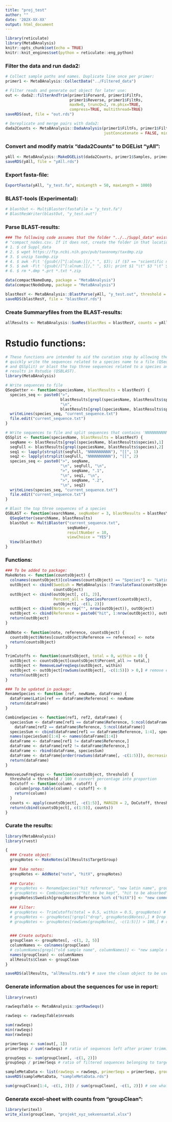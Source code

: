 ```yaml
---
title: "proj_test"
author: ""
date: '202X-XX-XX'
output: html_document
---
```


```r
library(reticulate)
library(MetaBAnalysis)
knitr::opts_chunk$set(echo = TRUE)
knitr::knit_engines$set(python = reticulate::eng_python)
```

### Filter the data and run dada2:
```r
# Collect sample paths and names. Duplicate line once per primer:
primer1 <- MetaBAnalysis::CollectData("../Filtered_data")

# Filter reads and generate out object for later use:
out <- dada2::filterAndTrim(primer1$Forward, primer1$FiltFs, 
                            primer1$Reverse, primer1$FiltRs,
                            maxN=0, truncQ=2, rm.phix=TRUE,
                            compress=TRUE, multithread=TRUE)
saveRDS(out, file = "out.rds")

# Dereplicate and merge pairs with dada2:
dada2Counts <- MetaBAnalysis::DadaAnalysis(primer1$FiltFs, primer1$FiltRs, 
                                           justConcatenate = FALSE, minOverlap = 5)
```

### Convert and modify  matrix "dada2Counts" to DGEList "yAll":
```r
yAll <- MetaBAnalysis::MakeDGEList(dada2Counts, primer1$Samples, primer1$ForwardC)
saveRDS(yAll, file = "yAll.rds")
```

### Export fasta-file:
```r
ExportFasta(yAll, "y_test.fa", minLength = 50, maxLength = 1000)
```

### BLAST-tools (Experimental):
```r
# blastOut <- MultiBlaster(fastaFile = "y_test.fa")
# BlastResWriter(blastOut, "y_test.out")
```

### Parse BLAST-results:
```r
### The following code assumes that the folder "../../Suppl_data" exists and contains the files "compact_names.csv" and
# "compact_nodes.csv. If it does not, create the folder in that location and perform the following:
# 1. $ cd Suppl_data
# 2. $ wget https://ftp.ncbi.nih.gov/pub/taxonomy/taxdmp.zip
# 3. $ unzip taxdmp.zip
# 4. $ awk -F\t '{gsub(/[^[:alnum:]]/," ", $3); if ($7 == "scientific name") {print $1 "\t" $3}}' names.dmp > compact_names.csv
# 5. $ awk -F\t '{gsub(/[^[:alnum:]]/," ", $3); print $1 "\t" $3 "\t" $5}' nodes.dmp > compact_nodes.csv
# 6. $ rm *.dmp *.prt *.txt *.zip

data(compactNameDump, package = "MetaBAnalysis")
data(compactNodeDump, package = "MetaBAnalysis")

blastResY <- MetaBAnalysis::BlastParse(yAll, "y_test.out", threshold = 90)
saveRDS(blastResY, file = "blastResY.rds")
```

### Create Summaryfiles from the BLAST-results:
```r
allResults <- MetaBAnalysis::SumRes(blastRes = blastResY, counts = yAll$counts, taxGroup = "Fish") # Summarize a list of result objects
```

# Rstudio functions:
```r
# These functions are intended to aid the curation step by allowing the user to
# quickly write the sequences related to a species name to a file (QSeqGetter
# and QSSplit) or blast the top three sequences related to a species and View the
# results in Rstudio (QSBLAST).
library(MetaBAnalysis)

# Write sequences to file
QSeqGetter <- function(speciesName, blastResults = blastResY) {
  species_seq <- paste0(">",
                        blastResults[grepl(speciesName, blastResults$species),1],
                        "\n",
                        blastResults[grepl(speciesName, blastResults$species),2])
  writeLines(species_seq, "current_sequence.txt")
  file.edit("current_sequence.txt")
}

# Write sequences to file and split sequences that contains 'NNNNNNNNNN'
QSSplit <- function(speciesName, blastResults = blastResY) {
  seqName <- blastResults[grepl(speciesName, blastResults$species),1]
  seqFull <- blastResults[grepl(speciesName, blastResults$species),2]
  seq1 <- lapply(strsplit(seqFull, "NNNNNNNNNN"), "[[", 1)
  seq2 <- lapply(strsplit(seqFull, "NNNNNNNNNN"), "[[", 2)
  species_seq <- paste0(">", seqName,
                        "\n", seqFull, "\n",
                        ">", seqName, ".1",
                        "\n", seq1, "\n",
                        ">", seqName, ".2",
                        "\n", seq2)
  writeLines(species_seq, "current_sequence.txt")
  file.edit("current_sequence.txt")
}

# Blast the top three sequences of a species
QSBLAST <- function(searchName, seqNumber = 3, blastResults = blastResY) {
  QSeqGetter(searchName, blastResults)
  blastOut <- MultiBlaster("current_sequence.txt",
                           seqNumber,
                           resultNumber = 10,
                           viewChoice = "YES")
  View(blastOut)
}
```

### Functions:
```r
### To be added to package:
MakeNotes <- function(countsObject) {
  colnames(countsObject)[colnames(countsObject) == "Species"] <- "Latin"
  outObject <- cbind(Swedish = MetaBAnalysis::TranslateTaxa(countsObject$Latin),
                     countsObject)
  outObject <- cbind(outObject[, c(1, 2)],
                     Percent_all = SpeciesPercent(countsObject),
                     outObject[, -c(1, 2)])
  outObject <- cbind(Notes = rep("", nrow(outObject)), outObject)
  outObject <- cbind(Reference = paste0("hit", 1:nrow(outObject)), outObject)
  return(outObject)
}
  
AddNote <- function(note, reference, countsObject) {
  countsObject$Notes[countsObject$Reference == reference] <- note
  return(countsObject)
}

TrimCutoffs <- function(countsObject, total = 0, within = 0) {
  outObject <- countsObject[countsObject$Percent_all >= total,]
  outObject <- RemoveLowFreqSeqs(outObject, within)
  outObject <- outObject[rowSums(outObject[, -c(1:5)]) > 0,] # remove empty rows
  return(outObject)
}

### To be updated in package:
RenameSpecies <- function (ref, newName, dataFrame) {
  dataFrame$Latin[ref == dataFrame$Reference] <- newName
  return(dataFrame)
}

CombineSpecies <- function(ref1, ref2, dataFrame) {
  speciesSum <- dataFrame[ref1 == dataFrame$Reference, 5:ncol(dataFrame)] +
    dataFrame[ref2 == dataFrame$Reference, 5:ncol(dataFrame)]
  speciesSum <- cbind(dataFrame[ref1 == dataFrame$Reference, 1:4], speciesSum)
  names(speciesSum)[1:4] <- names(dataFrame[1:4])
  dataFrame <- dataFrame[ref1 != dataFrame$Reference,]
  dataFrame <- dataFrame[ref2 != dataFrame$Reference,]
  dataFrame <- rbind(dataFrame, speciesSum)
  dataFrame <- dataFrame[order(rowSums(dataFrame[, -c(1:5)]), decreasing = TRUE),]
  return(dataFrame)
}

RemoveLowFreqSeqs <- function(countsObject, threshold) {
  threshold = threshold / 100 # convert percentage into proportion
  DoCutoff <- function(column, cutoff) {
    column[prop.table(column) < cutoff] <- 0
    return(column)
  }
  counts <- apply(countsObject[, -c(1:5)], MARGIN = 2, DoCutoff, threshold)
  return(cbind(countsObject[, c(1:5)], counts))
}
```

### Curate the results:
```r
library(MetaBAnalysis)
library(rvest)

{
  ### Create object:
  groupNotes <- MakeNotes(allResults$TargetGroup)
  
  ### Take notes:
  groupNotes <- AddNote("note", "hitX", groupNotes)
  
  ### Curate:
  # groupNotes <- RenameSpecies("hit reference", "new latin name", groupNotes)
  # groupNotes <- CombineSpecies("hit to be kept", "hit to be absorbed", groupNotes)
  groupNotes$Swedish[groupNotes$Reference %in% c("hitX")] <- "new common name"
  
  ### Filter:
  # groupNotes <- TrimCutoffs(total = 0.5, within = 0.5, groupNotes) # trim species based on percentage cutoffs
  # groupNotes <- groupNotes[!grepl("drop", groupNotes$Notes),] # Drop all species that has the word "drop" in their notes
  # groupNotes <- groupNotes[rowSums(groupNotes[, -c(1:5)]) > 100,] # remove species with a sequence sum less than 100

  
  ### Create outputs:
  groupClean <- groupNotes[, -c(1, 2, 5)]
  columnNames <- colnames(groupClean)
  # columnNames[grepl("old sample name", columnNames)] <- "new sample name"
  names(groupClean) <- columnNames
  allResults$Clean <- groupClean
}

saveRDS(allResults, "allResults.rds") # save the clean object to be used in the report
```

### Generate information about the sequences for use in report:
```r
library(rvest)

rawSeqsTable <- MetaBAnalysis::getRawSeqs()

rawSeqs <- rawSeqsTable$nreads

sum(rawSeqs)
min(rawSeqs)
max(rawSeqs)

primerSeqs <- sum(out[, 1])
primerSeqs / sum(rawSeqs) # ratio of sequences left after primer trimming and filtration

groupSeqs <- sum(groupClean[, -c(1, 2)])
groupSeqs / primerSeqs # ratio of filtered sequences belonging to target group

sampleMetaData <- list(rawSeqs = rawSeqs, primerSeqs = primerSeqs, groupSeqs = groupSeqs)
saveRDS(sampleMetaData, "sampleMetaData.rds")

sum(groupClean[1:4, -c(1, 2)]) / sum(groupClean[, -c(1, 2)]) # see what percentage of counts the top four species accounts for
```

### Generate excel-sheet with counts from "groupClean":
```r
library(writexl)
write_xlsx(groupClean, "projekt_xyz_sekvensantal.xlsx")
```
